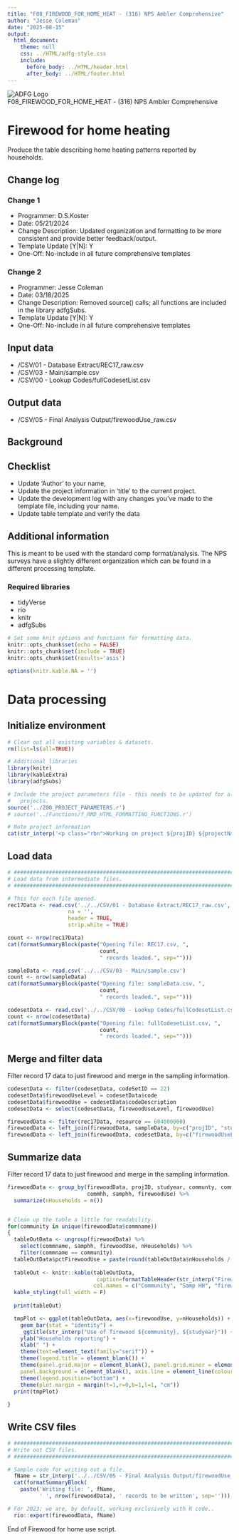 ```yaml
---
title: "F08_FIREWOOD_FOR_HOME_HEAT - (316) NPS Ambler Comprehensive"
author: "Jesse Coleman"
date: "2025-08-15"
output:
  html_document:
    theme: null
    css: ../HTML/adfg-style.css
    include:
      before_body: ../HTML/header.html
      after_body: ../HTML/footer.html
---
```

<div class="title-container">
  <img class="title-logo" src="../HTML/adfg_logo.png" alt="ADFG Logo"/>
  <div class="title">F08_FIREWOOD_FOR_HOME_HEAT - (316) NPS Ambler Comprehensive</div>
</div>

# Firewood for home heating

Produce the table describing home heating patterns reported by households.

## Change log

### Change 1
- Programmer: D.S.Koster  
- Date: 05/21/2024  
- Change Description: Updated organization and formatting to be more consistent and provide better feedback/output.  
- Template Update [Y|N]: Y  
- One-Off: No-include in all future comprehensive templates 

### Change 2
- Programmer: Jesse Coleman
- Date: 03/18/2025
- Change Description: Removed source() calls; all functions are included in the library adfgSubs.
- Template Update [Y|N]: Y
- One-Off: No-include in all future comprehensive templates 

## Input data  
- /CSV/01 - Database Extract/REC17_raw.csv  
- /CSV/03 - Main/sample.csv  
- /CSV/00 - Lookup Codes/fullCodesetList.csv  

## Output data
- /CSV/05 - Final Analysis Output/firewoodUse_raw.csv  

## Background

## Checklist

- Update 'Author' to your name, 
- Update the project information in 'title' to the current project.
- Update the development log with any changes you've made to the template file, including your name.
- Update table template and verify the data  

## Additional information

This is meant to be used with the standard comp format/analysis. The NPS surveys have a slightly different organization which can be found in a different processing template.

### Required libraries

- tidyVerse  
- rio  
- knitr
- adfgSubs

```r

# Set some knit options and functions for formatting data.
knitr::opts_chunk$set(echo = FALSE)
knitr::opts_chunk$set(include = TRUE)
knitr::opts_chunk$set(results='asis')

options(knitr.kable.NA = '')

```

# Data processing

## Initialize environment

```r

# Clear out all existing variables & datasets.
rm(list=ls(all=TRUE))

# Additional libraries
library(knitr)
library(kableExtra)
library(adfgSubs)

# Include the project parameters file - this needs to be updated for all 
#   projects.
source('../Z00_PROJECT_PARAMETERS.r')
# source('../Functions/f_RMD_HTML_FORMATTING_FUNCTIONS.r')

# Note project information
cat(str_interp('<p class="rbn">Working on project ${projID} ${projectName} - ${studyear}</p>'))

```

## Load data

```r

# ##############################################################################
# Load data from intermediate files.
# ##############################################################################

# This for each file opened.
rec17Data <- read.csv('../../CSV/01 - Database Extract/REC17_raw.csv',
                   na = '', 
                   header = TRUE, 
                   strip.white = TRUE)

count <- nrow(rec17Data)
cat(formatSummaryBlock(paste("Opening file: REC17.csv, ", 
                             count, 
                             " records loaded.", sep="")))

sampleData <- read.csv('../../CSV/03 - Main/sample.csv')
count <- nrow(sampleData)
cat(formatSummaryBlock(paste("Opening file: sampleData.csv, ", 
                             count, 
                             " records loaded.", sep="")))

codesetData <- read.csv('../../CSV/00 - Lookup Codes/fullCodesetList.csv')
count <- nrow(codesetData)
cat(formatSummaryBlock(paste("Opening file: fullCodesetList.csv, ", 
                             count, 
                             " records loaded.", sep="")))


```

## Merge and filter data

Filter record 17 data to just firewood and merge in the sampling information.

```r

codesetData <- filter(codesetData, codeSetID == 22)
codesetData$firewoodUseLevel = codesetData$code
codesetData$firewoodUse = codesetData$codeDescription
codesetData <- select(codesetData, firewoodUseLevel, firewoodUse)

firewoodData <- filter(rec17Data, resource == 604000000)
firewoodData <- left_join(firewoodData, sampleData, by=c("projID", "studyear", "communty", "strata"))
firewoodData <- left_join(firewoodData, codesetData, by=c("firewoodUseLevel"))

```

## Summarize data

Filter record 17 data to just firewood and merge in the sampling information.

```r

firewoodData <- group_by(firewoodData, projID, studyear, communty, commname, 
                         commhh, samphh, firewoodUse) %>%
  summarize(nHouseholds = n())


# Clean up the table a little for readability.
for(community in unique(firewoodData$commname))
{
  tableOutData <- ungroup(firewoodData) %>% 
    select(commname, samphh, firewoodUse, nHouseholds) %>%
    filter(commname == community)
  tableOutData$pctFirewoodUse = paste(round(tableOutData$nHouseholds / tableOutData$samphh, 3) * 100, "%", sep="")
  
  tableOut <- knitr::kable(tableOutData,
                            caption=formatTableHeader(str_interp("Firewood use, ${community}.")),
                           col.names = c("Community", "Samp HH", "firewood use", "Households (rept)", "Percentage" )) %>%
  kable_styling(full_width = F)
    
  print(tableOut)

  tmpPlot <- ggplot(tableOutData, aes(x=firewoodUse, y=nHouseholds)) +
    geom_bar(stat = "identity") +
     ggtitle(str_interp("Use of firewood ${community}, ${studyear}")) +
    ylab("Households reporting") +
    xlab(" ") +
    theme(text=element_text(family="serif")) +
    theme(legend.title = element_blank()) +
    theme(panel.grid.major = element_blank(), panel.grid.minor = element_blank(),
    panel.background = element_blank(), axis.line = element_line(colour = "black")) +
    theme(legend.position="bottom") +
    theme(plot.margin = margin(t=1,r=0,b=1,l=1, "cm"))
  print(tmpPlot)
  
}

```

## Write CSV files

```r

# ##############################################################################
# Write out CSV files.
# ##############################################################################

# Sample code for writing out a file.
  fName = str_interp('../../CSV/05 - Final Analysis Output/firewoodUse_raw.csv')
  cat(formatSummaryBlock(
    paste('Writing file: ', fName, 
          ' ', nrow(firewoodData), ' records to be written', sep='')))

# For 2023; we are, by default, working exclusively with R code..
  rio::export(firewoodData, fName)

```

<p class="h1footer"> End of Firewood for home use script. </p>
